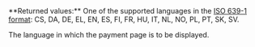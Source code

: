 <ResponseField name="Culture" type="string" >    
**Returned values:** One of the supported languages in the <a href="/api-reference/overview/data-formats">ISO 639-1 format</a>: CS, DA, DE, EL, EN, ES, FI, FR, HU, IT, NL, NO, PL, PT, SK, SV.

The language in which the payment page is to be displayed.  
</ResponseField>